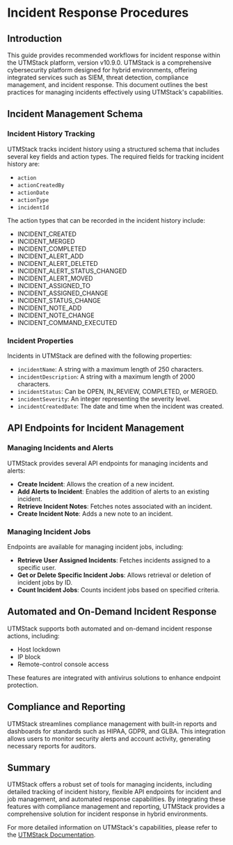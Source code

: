 # Incident Response Procedures

## Introduction

This guide provides recommended workflows for incident response within the UTMStack platform, version v10.9.0. UTMStack is a comprehensive cybersecurity platform designed for hybrid environments, offering integrated services such as SIEM, threat detection, compliance management, and incident response. This document outlines the best practices for managing incidents effectively using UTMStack's capabilities.

## Incident Management Schema

### Incident History Tracking

UTMStack tracks incident history using a structured schema that includes several key fields and action types. The required fields for tracking incident history are:

- `action`
- `actionCreatedBy`
- `actionDate`
- `actionType`
- `incidentId`

The action types that can be recorded in the incident history include:

- INCIDENT_CREATED
- INCIDENT_MERGED
- INCIDENT_COMPLETED
- INCIDENT_ALERT_ADD
- INCIDENT_ALERT_DELETED
- INCIDENT_ALERT_STATUS_CHANGED
- INCIDENT_ALERT_MOVED
- INCIDENT_ASSIGNED_TO
- INCIDENT_ASSIGNED_CHANGE
- INCIDENT_STATUS_CHANGE
- INCIDENT_NOTE_ADD
- INCIDENT_NOTE_CHANGE
- INCIDENT_COMMAND_EXECUTED

### Incident Properties

Incidents in UTMStack are defined with the following properties:

- `incidentName`: A string with a maximum length of 250 characters.
- `incidentDescription`: A string with a maximum length of 2000 characters.
- `incidentStatus`: Can be OPEN, IN_REVIEW, COMPLETED, or MERGED.
- `incidentSeverity`: An integer representing the severity level.
- `incidentCreatedDate`: The date and time when the incident was created.

## API Endpoints for Incident Management

### Managing Incidents and Alerts

UTMStack provides several API endpoints for managing incidents and alerts:

- **Create Incident**: Allows the creation of a new incident.
- **Add Alerts to Incident**: Enables the addition of alerts to an existing incident.
- **Retrieve Incident Notes**: Fetches notes associated with an incident.
- **Create Incident Note**: Adds a new note to an incident.

### Managing Incident Jobs

Endpoints are available for managing incident jobs, including:

- **Retrieve User Assigned Incidents**: Fetches incidents assigned to a specific user.
- **Get or Delete Specific Incident Jobs**: Allows retrieval or deletion of incident jobs by ID.
- **Count Incident Jobs**: Counts incident jobs based on specified criteria.

## Automated and On-Demand Incident Response

UTMStack supports both automated and on-demand incident response actions, including:

- Host lockdown
- IP block
- Remote-control console access

These features are integrated with antivirus solutions to enhance endpoint protection.

## Compliance and Reporting

UTMStack streamlines compliance management with built-in reports and dashboards for standards such as HIPAA, GDPR, and GLBA. This integration allows users to monitor security alerts and account activity, generating necessary reports for auditors.

## Summary

UTMStack offers a robust set of tools for managing incidents, including detailed tracking of incident history, flexible API endpoints for incident and job management, and automated response capabilities. By integrating these features with compliance management and reporting, UTMStack provides a comprehensive solution for incident response in hybrid environments.

For more detailed information on UTMStack's capabilities, please refer to the [UTMStack Documentation](https://documentation.utmstack.com/v10/Getting%20started/introduction).
